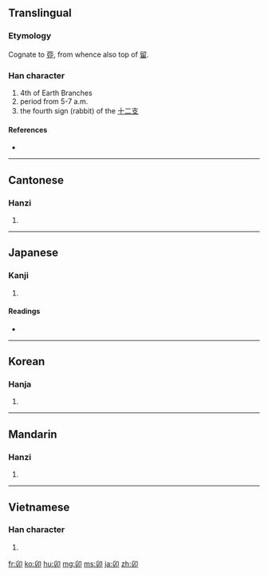 {{also|卵|卬|戼}}
==Translingual==

===Etymology===
Cognate to [[丣]], from whence also top of [[留]].

===Han character===
{{Han char|rn=26|rad=卩|as=03|sn=5|four=7772<sub>0</sub>|canj=竹竹尸中 (HHSL)}}

# 4th of Earth Branches
# period from 5-7 a.m.
# the fourth sign (rabbit) of the [[十二支]] <!-- Apparently the Chinese use 兎 instead. -->

====References====
* {{Han ref|kx=0159.050|dkj=02847|dj=0363.150|hdz=10311.050|uh=536F|ud=21359|bh=A566|bd=42342}}

----

==Cantonese==

===Hanzi===
{{yue-hanzi|jyut=|y=maau5}}

# {{defn|Cantonese|sort=卩03}}

----

==Japanese==

===Kanji===
{{ja-kanji|grade=|rs=卩03}}

# {{defn|Japanese}}

====Readings====
* {{ja-readings|on=[[ぼう]] (''bō'')|kun=[[う]] (''u'')}}

----

==Korean==

===Hanja===
{{ko-hanja|hangeul=묘|rv=myo|mr=myo}}

# {{defn|Korean|sort=卩03}}

----

==Mandarin==

===Hanzi===
{{cmn-hanzi|pin=[[mǎo]] ([[mao3]])|wg=mao<sup>3</sup>}}

# {{defn|Mandarin|sort=卩03}}

----

==Vietnamese==

===Han character===
{{vi-hantu|[[mão]], [[mẫu]], [[méo]], [[mẹo]], [[mẻo]]|rs=卩03}}

# {{defn|Vietnamese|sort=卩03}}

[[fr:卯]]
[[ko:卯]]
[[hu:卯]]
[[mg:卯]]
[[ms:卯]]
[[ja:卯]]
[[zh:卯]]